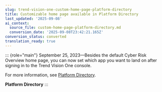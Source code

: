 ```yaml
---
slug: trend-vision-one-custom-home-page-platform-directory
title: Customizable home page available in Platform Directory
last_updated: '2025-09-08'
ai_context:
  source_file: custom-home-page-platform-directory.md
  conversion_date: '2025-09-08T23:42:21.165Z'
conversion_status: converted
translation_ready: true
---
```


::: {role="main"}
September 25, 2023—Besides the default Cyber Risk Overview home page, you can now set which app you want to land on after signing in to the Trend Vision One console.

For more information, see [Platform Directory](platform-directory.mdx).

**Platform Directory**
:::

